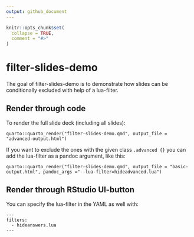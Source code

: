 ```yaml
---
output: github_document
---
```


<!-- README.md is generated from README.Rmd. Please edit that file -->

```r
knitr::opts_chunk$set(
  collapse = TRUE,
  comment = "#>"
)
```

# filter-slides-demo

<!-- badges: start -->
<!-- badges: end -->

The goal of filter-slides-demo is to demonstrate how slides can be conditionally 
excluded with help of a lua-filter.  

## Render through code

To render the full slide deck (including all slides): 

`quarto::quarto_render("filter-slides-demo.qmd", output_file = "advanced-output.html")`

If you want to exclude the ones with the given class `.advanced {}` you can add the 
lua-filter as a pandoc argument, like this: 

`quarto::quarto_render("filter-slides-demo.qmd", output_file = "basic-output.html", pandoc_args ="--lua-filter=hideadvanced.lua")`



## Render through RStudio UI-button

You can specify the lua-filter in the YAML as well with: 

```
---
filters: 
  - hideanswers.lua
---
```

